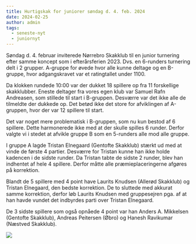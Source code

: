 ```yaml
---
title: Hurtigskak for juniorer søndag d. 4. feb. 2024
date: 2024-02-25
author: admin
tags:
  - seneste-nyt
  - juniornyt
---
```

Søndag d. 4. februar inviterede Nørrebro Skakklub til en junior turnering efter samme koncept som i efterårsferien 2023. Dvs. en 6-runders turnering delt i 2 grupper. A-gruppe for øvede hvor alle kunne deltage og en B-gruppe, hvor adgangskravet var et ratingtallet under 1100.

Da klokken rundede 10:00 var der dukket 18 spillere op fra 11 forskellige skakklubber. Eneste deltager fra vores egen klub var Samuel Rafn Andreasen, som stillede til start i B-gruppen. Desværre var det ikke alle de tilmeldte der dukkede op. Det betød ikke det store for afviklingen af A-gruppen, hvor der var 12 spillere til start. 

Det var noget mere problematisk i B-gruppen, som nu kun bestod af 6 spillere. Dette harmonerede ikke med at der skulle spilles 6 runder. Derfor valgte vi i stedet at afvikle gruppe B som en 5-runders alle mod alle gruppe.

I gruppe A lagde Tristan Elnegaard (Gentofte Skakklub) stærkt ud med at vinde de første 4 partier. Desværre for Tristan kunne han ikke holde kadencen i de sidste runder. Da Tristan tabte de sidste 2 runder, blev han indhentet af hele 4 spillere. Derfor måtte alle præmieplaceringerne afgøres på korrektion.

Blandt de 5 spillere med 4 point have Laurits Knudsen (Allerød Skakklub) og Tristan Elnegaard, den bedste korrektion. De to sluttede med akkurat samme korrektion, derfor løb Laurits Knudsen med gruppesejren pga. af at han havde vundet det indbyrdes parti over Tristan Elnegaard.

De 3 sidste spillere som også opnåede 4 point var han Anders A. Mikkelsen (Gentofte Skakklub), Andreas Peitersen (Øbro) og Hanesh Ravikumar (Næstved Skakklub).

![](/images/gruppea-compressed2.jpg)



